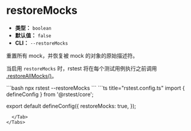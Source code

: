 # restoreMocks

- **类型：** `boolean`
- **默认值：** `false`
- **CLI：** `--restoreMocks`

重置所有 mock，并恢复被 mock 的对象的原始描述符。

当启用 `restoreMocks` 时，rstest 将在每个测试用例执行之前调用 [.restoreAllMocks()](/api/rstest/mockFunctions#rstestrestoreallmocks)。


<Tabs defaultValue='rstest.config.ts'>
  <Tab label="CLI">
  ```bash
  npx rstest --restoreMocks
  ```
  </Tab>
  <Tab label="rstest.config.ts">
```ts title="rstest.config.ts"
import { defineConfig } from '@rstest/core';

export default defineConfig({
  restoreMocks: true,
});
```
  </Tab>
</Tabs>
